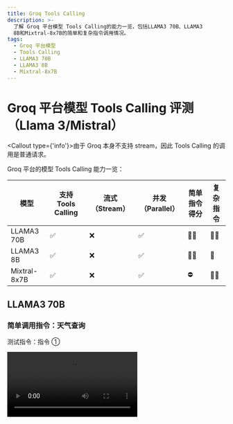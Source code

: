 ```yaml
---
title: Groq Tools Calling
description: >-
  了解 Groq 平台模型 Tools Calling的能力一览，包括LLAMA3 70B、LLAMA3
  8B和Mixtral-8x7B的简单和复杂指令调用情况。
tags:
  - Groq 平台模型
  - Tools Calling
  - LLAMA3 70B
  - LLAMA3 8B
  - Mixtral-8x7B
---
```


# Groq 平台模型 Tools Calling 评测（Llama 3/Mistral）

<Callout type={'info'}>由于 Groq 本身不支持 stream，因此 Tools Calling 的调用是普通请求。</Callout>

Groq 平台的模型 Tools Calling 能力一览：

| 模型           | 支持 Tools Calling | 流式 （Stream） | 并发（Parallel） | 简单指令得分 | 复杂指令 |
| ------------ | ---------------- | ----------- | ------------ | ------ | ---- |
| LLAMA3 70B   | ✅                | ❌           | ✅            | 🌟🌟   | 🌟🌟 |
| LLAMA3 8B    | ✅                | ❌           | ✅            | 🌟🌟   | 🌟   |
| Mixtral-8x7B | ✅                | ❌           | ✅            | ⛔      | 🌟🌟 |

## LLAMA3 70B

### 简单调用指令：天气查询

测试指令：指令 ①

<Video src="https://github.com/lobehub/lobe-chat/assets/28616219/a509d3f4-20b5-40a4-a2dc-adf11e1789e8" />

从上述视频中可以看到 LLAMA3 70B 支持并发 Tools Calling，可以同时调用多次天气查询。

<details>
  <summary>Tools Calling 原始输出：</summary>

  ```yml
  [no stream response] 2024-7-8 15:50:40.166

  {"id":"chatcmpl-ec4b6c0b-1078-4f50-a39c-e58b3b1f9c31","object":"chat.completion","created":1720425030,"model":"llama3-70b-8192","choices":[{"index":0,"message":{"role":"assistant","tool_calls":[{"id":"call_v89g","type":"function","function":{"name":"realtime-weather____fetchCurrentWeather","arguments":"{\"city\":\"杭州\"}"}},{"id":"call_jxwk","type":"function","function":{"name":"realtime-weather____fetchCurrentWeather","arguments":"{\"city\":\"北京}}]},"logprobs":null,"finish_reason":"tool_calls"}],"usage":{"prompt_tokens":969,"prompt_time":0.224209489,"completion_tokens":68,"completion_time":0.194285714,"total_tokens":1037,"total_time":0.418495203},"system_fingerprint":"fp_87cbfbbc4d","x_groq":{"id":"req_01j28n57x9e78a6bfbn9sdn139"}}

  ```
</details>

### 复杂调用指令：文生图

测试指令：指令 ②

<Video src="https://github.com/lobehub/lobe-chat/assets/28616219/b790f5d8-e797-4325-a974-436505b16fba" />

<details>
  <summary>Tools Calling 原始输出：</summary>

  ```yml
  [no stream response] 2024-7-8 18:0:34.811

  {"id":"chatcmpl-e3b59ca9-1172-4ae2-96c7-3d6997a1f8a8","object":"chat.completion","created":1720432834,"model":"llama3-70b-8192","choices":[{"index":0,"message":{"role":"assistant","tool_calls":[{"id":"call_azm9","type":"function","function":{"name":"lobe-image-designer____text2image____builtin","arguments":"{\"prompts\":[\"A small, fluffy, and playful golden retriever puppy with a white patch on its forehead, sitting on a green grass field with a bright blue sky in the background, photo.\",\"A cute, little, brown and white Dalmatian puppy with a red collar, running around in a park with a sunny day, illustration.\",\"A tiny, grey and white Poodle puppy with a pink ribbon, sitting on a white couch with a few toys surrounding it, watercolor painting.\",\"A sweet, small, black and white Chihuahua puppy with a pink bow, lying on a soft, white blanket with a few stuffed animals nearby, oil painting.\"],\"quality\":\"standard\",\"seeds\":[],\"size\":\"1024x1024\",\"style\":\"vivid\"}"}}]},"logprobs":null,"finish_reason":"tool_calls"}],"usage":{"prompt_tokens":2305,"prompt_time":3.027052298,"completion_tokens":246,"completion_time":0.702857143,"total_tokens":2551,"total_time":3.729909441},"system_fingerprint":"fp_7ab5f7e105","x_groq":{"id":"req_01j28wk2q0efvs22qatw7rd0ds"}}

  POST /api/chat/groq 200 in 17462ms
  ```
</details>

## LLAMA3-8B

### 简单调用指令：天气查询

测试指令：指令 ①

<Video src="https://github.com/lobehub/lobe-chat/assets/28616219/8077f432-b5f6-4e68-a311-2aac1d7ea892" />

从上述视频中可以看到 LLAMA3-8B 对于天气插件可以正常调用，并获得正确的总结结果。但是它并没有完全 follow 我们的描述指令，没有回答「好的」。

<details>
  <summary>Tools Calling 原始输出：</summary>

  ```yml
  [no stream response] 2024-7-9 11:33:16.920

  {"id":"chatcmpl-f3672d59-e91d-4253-af1b-bfc4e0912085","object":"chat.completion","created":1720495996,"model":"llama3-8b-8192","choices":[{"index":0,"message":{"role":"assistant","tool_calls":[{"id":"call_rjtk","type":"function","function":{"name":"realtime-weather____fetchCurrentWeather","arguments":"{\"city\":\"杭州市\"}"}},{"id":"call_7pqh","type":"functi,"function":{"name":"realtime-weather____fetchCurrentWeather","arguments":"{\"city\":\"北京市\"}"}}]},"logprobs":null,"finish_reason":"tool_calls"}],"usage":{"prompt_tokens":969,"ppt_time":0.145428625,"completion_tokens":128,"completion_time":0.101364747,"total_tokens":1097,"total_time":0.246793372},"system_fingerprint":"fp_33d61fdfc3","x_groq":{"id":"req_01j2artze1exz82nettf2h9066"}}

  POST /api/chat/groq 200 in 1649ms
  ```
</details>

### 复杂调用指令：文生图

测试指令：指令 ②

<Video src="https://github.com/lobehub/lobe-chat/assets/28616219/48dcfb0a-ba03-4eae-951e-37f3645eb9c7" />

LLAMA3 8B 在 DallE 的输出场景下，只会输出 1 张图片，而不是像 LLAMA3 70B 一样输出 4 张，意味着在复杂 Tools 指令层面，能力和 GPT 3.5 Turbo 接近，不如 GPT 4。

<details>
  <summary>Tools Calling 原始输出：</summary>

  ```yml
  [no stream response] 2024-7-9 11:58:27.40

  {"id":"chatcmpl-3c38f4d2-3424-416c-9fb0-0969d2683959","object":"chat.completion","created":1720497506,"model":"llama3-8b-8192","choices":[{"index":0,"message":{"role":"assistant","tool_calls":[{"id":"call_k6xj","type":"function","function":{"name":"lobe-image-designer____text2image____builtin","arguments":"{\"prompts\":[\"Create a watercolor painting of a small white dog with a pink nose, wearing a red collar and sitting on a green grass. The dog's ears should be floppy and its fur should be curly.\"],\"quality\":\"standard\",\"seeds\":[],\"size\":\"1024x1024\",\"style\":\"natural\"}"}}]},"logprobs":null,"finish_reason":"tool_calls"}],"usage":{"prompt_tokens":2282,"prompt_time":0.342335558,"completion_tokens":148,"completion_time":0.118023813,"total_tokens":2430,"total_time":0.460359371},"system_fingerprint":"fp_179b0f92c9","x_groq":{"id":"req_01j2at921tec8aymdq48czcw1y"}}

  POST /api/chat/groq 200 in 2517ms
  ```
</details>

## Mixtral-8x7B

### 简单调用指令：天气查询

测试指令：指令 ①

<Video src="https://github.com/lobehub/lobe-chat/assets/28616219/70b887fa-0e16-4ed2-892e-db52dcecf71d" />

从上述视频中可以看到 Mixtral-8x7B 对于天气插件的查询输出的参数有问题，导致无法正常调用插件。

<details>
  <summary>Tools Calling 原始输出：</summary>

  ```yml

  [no stream response] 2024-7-8 22:18:19.682

  {"id":"chatcmpl-9f89d669-5642-48be-b5cd-7a29756800c0","object":"chat.completion","created":1720448299,"model":"mixtral-8x7b-32768","choices":[{"index":0,"message":{"role":"assistant","tool_calls":[{"id":"call_719t","type":"function","function":{"name":"realtime-weather____fetchCurrentWeather","arguments":"{\"city\":\"Hangzhou,Beijing\"}"}}]},"logprobs":null,"finish_reason":"tool_calls"}],"usage":{"prompt_tokens":1262,"prompt_time":0.116684046,"completion_tokens":102,"completion_time":0.163113006,"total_tokens":1364,"total_time":0.279797052},"system_fingerprint":"fp_c5f20b5bb1","x_groq":{"id":"req_01j29bbc8xen2s3thp9qen5bys"}}

  POST /api/chat/groq 200 in 4860ms
  ```
</details>

### 复杂调用指令：文生图

测试指令：指令 ②

<Video src="https://github.com/lobehub/lobe-chat/assets/28616219/86c4ce08-c634-4a45-8782-c74245eee05b" />

非常意外地，Mixtral 8x7B 在文生图的 Tools Calling 的场景下，居然可以正常出图，而且出图的能力基本和 LLAMA3 70B 持平。

<details>
  <summary>Tools Calling 原始输出：</summary>

  ```yml
  [no stream response] 2024-7-9 12:6:38.11

  {"id":"chatcmpl-a90069f3-b119-41b9-b8d7-c7f97373529e","object":"chat.completion","created":1720497998,"model":"mixtral-8x7b-32768","choices":[{"index":0,"message":{"role":"assistant","tool_calls":[{"id":"call_hw8t","type":"function","function":{"name":"lobe-image-designer____text2image____builtin","arguments":"{\"prompts\":[\"A colorful and playful illustration of a friendly small dog, looking directly at the viewer with a wagging tail and bright, expressive eyes. The dog's fur is glossy and well-groomed, with a mix of black, white, and brown colors. The background is a lush, green park with a clear blue sky and a few fluffy clouds.\",\"An oil painting of a small, energetic dog in a sunlit park, chasing a frisbee. The dog is a mix of black and white fur, with a distinct brown spot above its left eye. The park features tall trees, providing dappled shade across the grassy landscape. The frisbee is bright orange and stands out against the natural surroundings.\",\"A realistic watercolor painting of a small, fluffy white dog curled up next to a warm fireplace during a cozy winter evening. The dog's eyes are closed in contentment, and a single red bow is tied around its neck. The background includes a plush armchair, a stack of books, and a softly lit room.\",\"A fun and engaging cartoon of a small dog sitting at a café table, enjoying a cup of coffee and a croissant. The dog has a expressive face and a blue scarf around its neck. The café has a vintage, 1920's style and a red awning, with a bustling city background.\"],\"quality\":\"standard\",\"size\":\"1024x1024\",\"style\":\"vivid\"}"}}]},"logprobs":null,"finish_reason":"tool_calls"}],"usage":{"prompt_tokens":2920,"prompt_time":0.228639219,"completion_tokens":465,"completion_time":0.755757988,"total_tokens":3385,"total_time":0.984397207},"system_fingerprint":"fp_c5f20b5bb1","x_groq":{"id":"req_01j2atr155f0nv8rmfk448e2at"}}

  POST /api/chat/groq 200 in 6216ms

  ```
</details>
